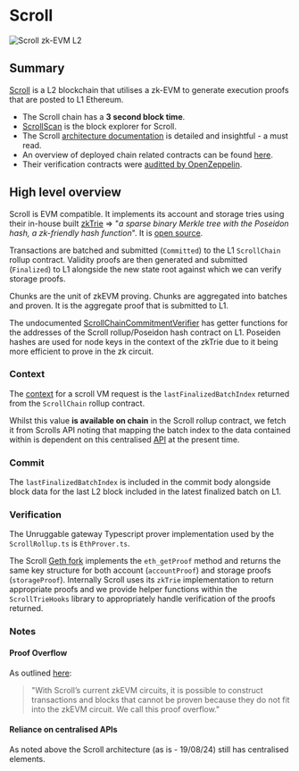 # Scroll

<img src="/images/chains/scroll.png" alt="Scroll zk-EVM L2" className="centered-image" />

## Summary 

[Scroll](https://scroll.io/) is a L2 blockchain that utilises a zk-EVM to generate execution proofs that are posted to L1 Ethereum. 

- The Scroll chain has a **3 second block time**.
- [ScrollScan](https://scrollscan.com/) is the block explorer for Scroll.
- The Scroll [architecture documentation](https://docs.scroll.io/en/technology/) is detailed and insightful - a must read. 
- An overview of deployed chain related contracts can be found [here](https://docs.scroll.io/en/developers/scroll-contracts/).
- Their verification contracts were [auditted by OpenZeppelin](https://blog.openzeppelin.com/scroll-zktrieverifier-audit).

## High level overview

Scroll is EVM compatible. It implements its account and storage tries using their in-house built [zkTrie](https://docs.scroll.io/technology/sequencer/zktrie) => "*a sparse binary Merkle tree with the Poseidon hash, a zk-friendly hash function*". It is [open source](https://github.com/scroll-tech/zktrie).

Transactions are batched and submitted (`Committed`) to the L1 `ScrollChain` rollup contract. Validity proofs are then generated and submitted (`Finalized`) to L1 alongside the new state root against which we can verify storage proofs.

Chunks are the unit of zkEVM proving. Chunks are aggregated into batches and proven. It is the aggregate proof that is submitted to L1.

The undocumented [ScrollChainCommitmentVerifier](https://etherscan.io/address/0xC4362457a91B2E55934bDCb7DaaF6b1aB3dDf203#readContract) has getter functions for the addresses of the Scroll rollup/Poseidon hash contract on L1. Poseiden hashes are used for node keys in the context of the zkTrie due to it being more efficient to prove in the zk circuit.

### Context

The [context](/architecture#context) for a scroll VM request is the `lastFinalizedBatchIndex` returned from the `ScrollChain` rollup contract.

Whilst this value **is available on chain** in the Scroll rollup contract, we fetch it from Scrolls API noting that mapping the batch index to the data contained within is dependent on this centralised [API](https://mainnet-api-re.scroll.io/api/batch?index=307825) at the present time.

### Commit

The `lastFinalizedBatchIndex` is included in the commit body alongside block data for the last L2 block included in the latest finalized batch on L1.

### Verification

The Unruggable gateway Typescript prover implementation used by the `ScrollRollup.ts` is `EthProver.ts`. 

The Scroll [Geth fork](https://github.com/scroll-tech/go-ethereum/blob/9abdd5b9aafb9ff741b824f7ec2e7f47edee8365/internal/ethapi/api.go#L675) implements the `eth_getProof` method and returns the same key structure for both account (`accountProof`) and storage proofs (`storageProof`). Internally Scroll uses its `zkTrie` implementation to return appropriate proofs and we provide helper functions within the `ScrollTrieHooks` library to appropriately handle verification of the proofs returned.

### Notes

#### Proof Overflow

As outlined [here](https://docs.scroll.io/en/technology/sequencer/execution-node/#circuit-capacity-checker):

> "With Scroll’s current zkEVM circuits, it is possible to construct  transactions and blocks that cannot be proven because they do not fit into the zkEVM circuit. We call this proof overflow."

#### Reliance on centralised APIs

As noted above the Scroll architecture (as is - 19/08/24) still has centralised elements.